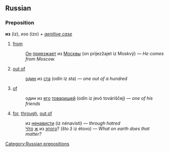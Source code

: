 ==Russian==
[[Category:Russian prepositions]]
===Preposition===
'''из''' (iz), изо (ízo) ''+ [[genitive case]]''

# [[from]]
#:[[Он]] [[приезжать|приезжает]] из [[Москва|Москвы]] (on prijezžajet iz Moskvý) — ''He comes from Moscow.''
# [[out of]]
#:[[один]] из [[сто|ста]] (odín iz sta) — ''one out of a hundred''
# [[of]]
#:один из [[его]] [[товарищ|товарищей]] (odín iz jevó továriščej) — ''one of his friends''
# [[for]], [[through]], [[out of]]
#:из [[ненависть|ненависти]] (iz nénavisti) — ''through hatred''
#:[[Что]] [[ж]] из [[этот|этого]]? (što ž iz étovo) — ''What on earth does that matter?''